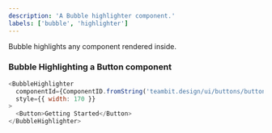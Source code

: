 ```yaml
---
description: 'A Bubble highlighter component.'
labels: ['bubble', 'highlighter']
---
```



Bubble highlights any component rendered inside.

### Bubble Highlighting a Button component

```js live
<BubbleHighlighter
  componentId={ComponentID.fromString('teambit.design/ui/buttons/button')}
  style={{ width: 170 }}
>
  <Button>Getting Started</Button>
</BubbleHighlighter>
```
